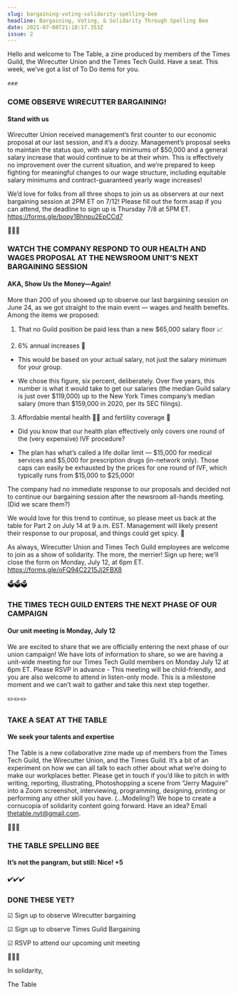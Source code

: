 ```yaml
---
slug: bargaining-voting-solidarity-spelling-bee
headline: Bargaining, Voting, & Solidarity Through Spelling Bee
date: 2021-07-08T21:18:17.353Z
issue: 2
---
```

Hello and welcome to The Table, a zine produced by members of the Times Guild, the Wirecutter Union and the Times Tech Guild. Have a seat. This week, we’ve got a list of To Do items for you.

<CenteredContent>✊✊✊</CenteredContent>

### COME OBSERVE WIRECUTTER BARGAINING!

#### Stand with us

Wirecutter Union received management’s first counter to our economic proposal at our last session, and it’s a doozy. Management’s proposal seeks to maintain the status quo, with salary minimums of $50,000 and a general salary increase that would continue to be at their whim. This is effectively no improvement over the current situation, and we’re prepared to keep fighting for meaningful changes to our wage structure, including equitable salary minimums and contract-guaranteed yearly wage increases!

We’d love for folks from all three shops to join us as observers at our next bargaining session at 2PM ET on 7/12! Please fill out the form asap if you can attend, the deadline to sign up is Thursday 7/8 at 5PM ET. https://forms.gle/bopy1Bhnpu2EpCCd7

<CenteredContent>👀👀👀</CenteredContent>

### WATCH THE COMPANY RESPOND TO OUR HEALTH AND WAGES PROPOSAL AT THE NEWSROOM UNIT’S NEXT BARGAINING SESSION

#### AKA, Show Us the Money—Again! 

More than 200 of you showed up to observe our last bargaining session on June 24, as we got straight to the main event — wages and health benefits. Among the items we proposed:

1. That no Guild position be paid less than a new $65,000 salary floor 📈

2. 6% annual increases 🤑

- This would be based on your actual salary, not just the salary minimum for your group.

- We chose this figure, six percent, deliberately. Over five years, this number is what it would take to get our salaries (the median Guild salary is just over $119,000) up to the New York Times company’s median salary (more than $159,000 in 2020, per its SEC filings).

3. Affordable mental health 💆‍♂️ and fertility coverage 🤰

- Did you know that our health plan effectively only covers one round of the (very expensive) IVF procedure?

- The plan has what’s called a life dollar limit — $15,000 for medical services and $5,000 for prescription drugs (in-network only). Those caps can easily be exhausted by the prices for one round of IVF, which typically runs from $15,000 to $25,000!

The company had no immediate response to our proposals and decided not to continue our bargaining session after the newsroom all-hands meeting. (Did we scare them?)

We would love for this trend to continue, so please meet us back at the table for Part 2 on July 14 at 9 a.m. EST. Management will likely present their response to our proposal, and things could get spicy. 🧨

As always, Wirecutter Union and Times Tech Guild employees are welcome to join as a show of solidarity. The more, the merrier! Sign up here; we’ll close the form on Monday, July 12, at 6pm ET. https://forms.gle/oFQ94C2215Jj2FBX8 

<CenteredContent>🗳️🗳️🗳️</CenteredContent>

### THE TIMES TECH GUILD ENTERS THE NEXT PHASE OF OUR CAMPAIGN

#### Our unit meeting is Monday, July 12

We are excited to share that we are officially entering the next phase of our union campaign! We have lots of information to share, so we are having a unit-wide meeting for our Times Tech Guild members on Monday July 12 at 6pm ET. Please RSVP in advance - This meeting will be child-friendly, and you are also welcome to attend in listen-only mode. This is a milestone moment and we can’t wait to gather and take this next step together.

<CenteredContent>✏️✏️✏️</CenteredContent>

### TAKE A SEAT AT THE TABLE

#### We seek your talents and expertise

The Table is a new collaborative zine made up of members from the Times Tech Guild, the Wirecutter Union, and the Times Guild. It’s a bit of an experiment on how we can all talk to each other about what we’re doing to make our workplaces better. Please get in touch if you’d like to pitch in with writing, reporting, illustrating, Photoshopping a scene from “Jerry Maguire” into a Zoom screenshot, interviewing, programming, designing, printing or performing any other skill you have. (...Modeling?) We hope to create a cornucopia of solidarity content going forward. Have an idea? Email thetable.nyt@gmail.com.

<CenteredContent>🐝🐝🐝</CenteredContent>

### THE TABLE SPELLING BEE

#### It’s not the pangram, but still: Nice! +5

<CenteredContent>✔️✔️✔️</CenteredContent>

### DONE THESE YET?

☑ Sign up to observe Wirecutter bargaining

☑ Sign up to observe Times Guild Bargaining

☑ RSVP to attend our upcoming unit meeting

<CenteredContent>💚💙💜</CenteredContent>

In solidarity, 

The Table